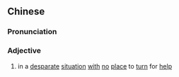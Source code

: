 {{also|无告}}
==Chinese==
{{zh-forms|s=无告}}

===Pronunciation===
{{zh-pron
|m=wúgào
|cat=a
}}

===Adjective===
{{zh-adj}}

# {{lb|zh|archaic}} in a [[desparate]] [[situation]] [[with]] [[no]] [[place]] to [[turn]] for [[help]]